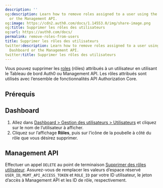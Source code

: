 ```yaml
---
description: ''
og:description: Learn how to remove roles assigned to a user using the Auth0 Dashboard
  or the Management API.
og:image: https://cdn2.auth0.com/docs/1.14553.0/img/share-image.png
og:title: Supprimer les rôles des utilisateurs
og:url: https://auth0.com/docs/
permalink: remove-roles-from-users
title: Supprimer les rôles des utilisateurs
twitter:description: Learn how to remove roles assigned to a user using the Auth0
  Dashboard or the Management API.
twitter:title: Supprimer les rôles des utilisateurs
---
```


Vous pouvez supprimer les [roles](/rbac) (rôles) attribués à un utilisateur en utilisant le Tableau de bord Auth0 ou Management API. Les rôles attribués sont utilisés avec l’ensemble de fonctionnalités API Authorization Core.

## Prérequis



## Dashboard

1. Allez dans [Dashboard > Gestion des utilisateurs > Utilisateurs](%24%7Bmanage_url%7D/#/users) et cliquez sur le nom de l’utilisateur à afficher.
2. Cliquez sur l’affichage **Rôles**, puis sur l’icône de la poubelle à côté du rôle que vous désirez supprimer.

## Management API

Effectuer un appel `DELETE` au point de terminaison [Supprimer des rôles utilisateur](https://auth0.com/docs/api/management/v2#!/Users/delete_user_roles). Assurez-vous de remplacer les valeurs d’espace réservé `USER_ID`, `MGMT_API_ACCESS_TOKEN` et `ROLE_ID` par votre ID utilisateur, le jeton d’accès à Management API et les ID de rôle, respectivement.